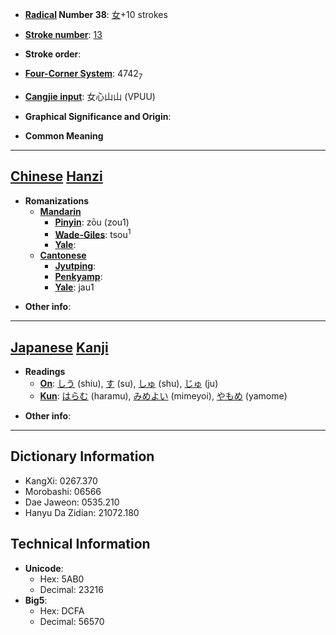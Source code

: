 * '''[[Wiktionary:Chinese radical index| Radical]] Number 38''': [[Wiktionary:Chinese radical index 女|女]]+10 strokes

* '''[[Wiktionary:Chinese total strokes index|Stroke number]]''': [[Wiktionary:Chinese total strokes index 13|13]]

* '''Stroke order''': 

* '''[[Wiktionary:Chinese four corner index|Four-Corner System]]''': 4742<sub>7</sub>

* '''[[Wiktionary:Chinese Cangjie index|Cangjie input]]''': 女心山山 (VPUU)

* '''Graphical Significance and Origin''': 

* '''Common Meaning'''

----

== [[Chinese]] [[Hanzi]] ==

* '''Romanizations'''
** '''[[Mandarin]]'''
*** '''[[Pinyin]]''': zōu (zou1)
*** '''[[Wade-Giles]]''': tsou<sup>1</sup>
*** '''[[Yale]]''': 
** '''[[Cantonese]]'''
*** '''[[Jyutping]]''':
*** '''[[Penkyamp]]''': 
*** '''[[Yale]]''': jau1

* '''Other info''': 

----

== [[Japanese]] [[Kanji]] ==

* '''Readings'''
** '''[[On]]''': [[しう]] (shiu), [[す]] (su), [[しゅ]] (shu), [[じゅ]] (ju)
** '''[[Kun]]''': [[はらむ]] (haramu), [[みめよい]] (mimeyoi), [[やもめ]] (yamome)

* '''Other info''':  

----

== Dictionary Information ==

* KangXi: 0267.370
* Morobashi: 06566
* Dae Jaweon: 0535.210
* Hanyu Da Zidian: 21072.180

== Technical Information ==

* '''Unicode''':
** Hex: 5AB0
** Decimal: 23216
* '''Big5''':
** Hex: DCFA
** Decimal: 56570